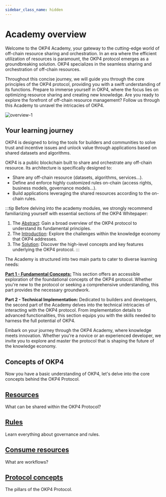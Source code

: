 ```yaml
---
sidebar_class_name: hidden
---
```


# Academy overview 

Welcome to the OKP4 Academy, your gateway to the cutting-edge world of off-chain resource sharing and orchestration. In an era where the efficient utilization of resources is paramount, the OKP4 protocol emerges as a groundbreaking solution. OKP4 specializes in the seamless sharing and orchestration of off-chain resources.

Throughout this concise journey, we will guide you through the core principles of the OKP4 protocol, providing you with a swift understanding of its functions. Prepare to immerse yourself in OKP4, where the focus lies on optimizing resource sharing and creating new knowledge. Are you ready to explore the forefront of off-chain resource management? Follow us through this Academy to unravel the intricacies of OKP4.

![overview-1](/img/content/academy/overview-1.webp)

## Your learning journey

OKP4 is designed to bring the tools for builders and communities to solve trust and incentive issues and unlock value through applications based on shared datasets and algorithms.

OKP4 is a public blockchain built to share and orchestrate any off-chain resource. Its architecture is specifically designed to:

- Share any off-chain resource (datasets, algorithms, services...).
- Define and enforce highly customized rules on-chain (access rights, business models, governance models...).
- Build applications leveraging the shared resources according to the on-chain rules.

:::tip
Before delving into the academy modules, we strongly recommend familiarizing yourself with essential sections of the OKP4 Whitepaper:
1. The [Abstract](/whitepaper/abstract): Gain a broad overview of the OKP4 protocol to understand its fundamental principles.
2. The [Introduction](/whitepaper/introduction): Explore the challenges within the knowledge economy that OKP4 addresses.  
3. The [Solution](/whitepaper/solution): Discover the high-level concepts and key features underlying the OKP4 protocol. 
:::

The Academy is structured into two main parts to cater to diverse learning needs:

**[Part 1 - Fundamental Concepts:](#concepts-of-okp4)**
This section offers an accessible exploration of the foundational concepts of the OKP4 protocol. Whether you're new to the protocol or seeking a comprehensive understanding, this part provides the necessary groundwork.

**Part 2 - Technical Implementation:**
Dedicated to builders and developers, the second part of the Academy delves into the technical intricacies of interacting with the OKP4 protocol. From implementation details to advanced functionalities, this section equips you with the skills needed to harness the full potential of OKP4.

Embark on your journey through the OKP4 Academy, where knowledge meets innovation. Whether you're a novice or an experienced developer, we invite you to explore and master the protocol that is shaping the future of the knowledge economy.

## Concepts of OKP4

Now you have a basic understanding of OKP4, let's delve into the core concepts behind the OKP4 Protocol.

<div class="docs-card-container">
  <div class="row row-cols-1 row-cols-md-2a g-3">
    <div class="col">
      <div class="card card-body h-100 d-flex flex-column">
        <a
          href="/academy/resources"
          class="card-title card-link stretched-link"
        >
          <h2>Resources</h2>
        </a>
        <p class="card-text">What can be shared within the OKP4 Protocol?</p>
      </div>
    </div>
    <div class="col">
      <div class="card card-body h-100 d-flex flex-column">
        <a
          href="/academy/rules"
          class="card-title card-link stretched-link"
        >
          <h2>Rules</h2>
        </a>
        <p class="card-text">Learn everything about governance and rules.</p>
      </div>
    </div>
    <div class="col">
      <div class="card card-body h-100 d-flex flex-column">
        <a
          href="/academy/consume-resources"
          class="card-title card-link stretched-link"
        >
          <h2>Consume resources</h2>
        </a>
        <p class="card-text">What are workflows?</p>
      </div>
    </div>
    <div class="col">
      <div class="card card-body h-100 d-flex flex-column">
        <a
          href="/academy/protocol-concepts"
          class="card-title card-link stretched-link"
        >
          <h2>Protocol concepts</h2>
        </a>
        <p class="card-text">The pillars of the OKP4 Protocol.</p>
      </div>
    </div>
  </div>
</div>

